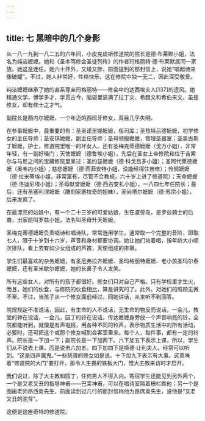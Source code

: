 ```yaml
---
---
---
```

title: 七 黑暗中的几个身影
---




从一八一九到一八二五的六年间，小皮克皮斯修道院的院长是德·布莱默小姐，法名为纯洁嬷嬷。她和《圣本笃修会圣徒列传》的作者玛格丽特·德·布莱默属同一家族。她这是连任。她六十开外，又矮又胖，前面提到的那封信上，说她“唱起诗来像破罐”。不过，她人非常好，性格快乐，这在修院中独一无二，因此深受敬爱。

纯洁嬷嬷继承了她的直系尊亲玛格丽特——修会中的达西埃夫人[137]的遗风。她精通文学，博学多才，学贯古今，脑袋里装满了拉丁文、希腊文和希伯来文，虽是修女，却有修士之才气。

副院长是西内尔嬷嬷，一个年迈的西班牙修女，双目几乎失明。

在参事嬷嬷中，最重要的有：圣奥诺里娜嬷嬷，任司库；圣热特吕德嬷嬷，初学修女的主任导师；圣安琪嬷嬷，副主任导师；圣母领报嬷嬷，管理圣器室；圣奥古斯丁嬷嬷，护士，修道院里唯一的坏女人。还有圣梅克蒂德嬷嬷（戈万小姐），非常年轻，有一副好嗓门；天使嬷嬷（德鲁埃小姐），先后在圣女上帝修院和位于吉索尔与马尼之间的宝藏修院里呆过；圣约瑟嬷嬷（德·科戈吕多小姐）；圣阿代莱德嬷嬷（奥韦内小姐）；慈悲嬷嬷（德·西菲安特小姐，没能经得住苦修）；怜悯嬷嬷（德·拉米蒂埃小姐，非常富有，尽管不合教规，六十岁上进了修道院）；天命嬷嬷（德·洛迪尼埃小姐）；圣母献堂嬷嬷（德·西古安扎小姐），一八四七年任院长；最后，还有圣塞利涅嬷嬷（雕刻家塞拉奇的姐妹），圣尚塔尔嬷嬷（德·苏宗小姐），后来发疯了。

在最漂亮的姑娘中，有一个二十三岁的可爱姑娘，生在波旁岛，是罗兹骑士的后裔，出家前叫罗兹小姐，法名叫圣母升天嬷嬷。

圣梅克蒂德嬷嬷负责唱诗和唱诗队，常常选用学生。通常取一个完整的音阶，即取七人，限于十岁到十六岁，声音和身材都要协调。她让她们站着唱，按年龄大小顺次排队，看上去有如少女组成的芦笛，天使组成的排箫。

学生们最喜欢的杂务嬷嬷，有圣厄弗拉齐嬷嬷、圣玛格丽特嬷嬷、老小孩圣玛尔泰嬷嬷，还有圣米歇尔嬷嬷，她的长鼻子令人发笑。

所有这些女人，对所有的孩子都很好。修女们只对自己严格。只有学校里才生火，而且，她们的伙食，与修院的伙食相比，算是讲究的了。此外，对她们的照顾无微不至。不过，当孩子从一个修女面前经过，同她讲话，从来听不到回答。

院规规定不准说话，因此，有生命的人不说话，无生命的物反而说话。一会儿，教堂的钟在说话，一会儿，园丁的铃在说话。传达嬷嬷身旁放一个声音响亮的铃，全院都能听到，就像是有声电报，用各种不同的铃声，表示物质生活中的所有活动，必要时，还可把这个或那个修女喊到会客室里来。每个人，每件事，都有一定的铃声。院长是一下加一下；副院长是一下加两下。六下加五下表示上课，所以，学生们从不说去上课，而是说去六加五。四下加四下是唤德·让利夫人。经常可以听到。“这是四声魔鬼。”一些刻薄的修女如是说。十下加九下表示有大事。这意味着“修道院的大门”要打开，那令人生畏的铁板大门，惟大主教来访时才启开。

我们说过，除了大主教和园丁，任何男人不得入内。寄宿学生还能见到另外两个，一个是又老又丑的指导神甫——巴莱神甫，可以在唱诗室隔着栅栏瞧他；另一个是图画老师昂西奥先生，前面读到过几行的那封信称他为昂席奥先生，说他是“又老又丑的驼背”。

这便是这座奇特的修道院。